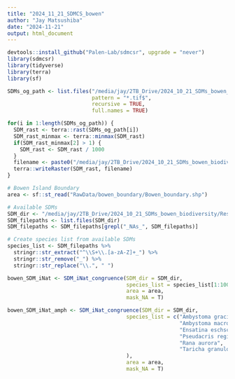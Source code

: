 ```yaml
---
title: "2024_11_21_SDMCS_bowen"
author: "Jay Matsushiba"
date: "2024-11-21"
output: html_document
---
```


```r
devtools::install_github("Palen-Lab/sdmcsr", upgrade = "never")
library(sdmcsr)
library(tidyverse)
library(terra)
library(sf)
```

```r
SDMs_og_path <- list.files("/media/jay/2TB_Drive/2024_10_21_SDMs_bowen_biodiversity/", 
                           pattern = "*.tif$",
                           recursive = TRUE,
                           full.names = TRUE) 

for(i in 1:length(SDMs_og_path)) {
  SDM_rast <- terra::rast(SDMs_og_path[i])
  SDM_rast_minmax <- terra::minmax(SDM_rast)
  if(SDM_rast_minmax[2] > 1) {
    SDM_rast <- SDM_rast / 1000
  }
  filename <- paste0("/media/jay/2TB_Drive/2024_10_21_SDMs_bowen_biodiversity/Rescaled/", basename(SDMs_og_path[i]))
  terra::writeRaster(SDM_rast, filename)
}
```

```r
# Bowen Island Boundary
area <- sf::st_read("RawData/bowen_boundary/Bowen_boundary.shp")

# Available SDMs
SDM_dir <- "/media/jay/2TB_Drive/2024_10_21_SDMs_bowen_biodiversity/Rescaled/"
SDM_filepaths <- list.files(SDM_dir) 
SDM_filepaths <- SDM_filepaths[grepl("_NAs_", SDM_filepaths)]

# Create species list from available SDMs
species_list <- SDM_filepaths %>%
  stringr::str_extract("^\\S+\\.[a-zA-Z]+_") %>%
  stringr::str_remove("_") %>%
  stringr::str_replace("\\.", " ")

bowen_SDM_iNat <- SDM_iNat_congruence(SDM_dir = SDM_dir, 
                                      species_list = species_list[1:100],
                                      area = area,
                                      mask_NA = T)

bowen_SDM_iNat_amph <- SDM_iNat_congruence(SDM_dir = SDM_dir, 
                                      species_list = c("Ambystoma gracile",
                                                       "Ambystoma macrodactylum",
                                                       "Ensatina eschscholtzii",
                                                       "Pseudacris regilla",
                                                       "Rana aurora",
                                                       "Taricha granulosa"
                                      ),
                                      area = area,
                                      mask_NA = T)

```

